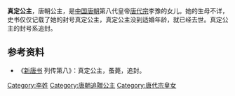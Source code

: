 {{東亞女性歷史人物
| 名稱=真定公主
| 身份=[[唐朝|唐朝]]公主
| 畫像=
| 說明=
| 姓=李
| 名=
| 封爵=[[公主|公主]]
| 位號=
| 封號=真定公主
| 出生年=
| 逝世年=
| 諡號=
| 墳墓=
| 父親=[[唐代宗|唐代宗]]
| 同胞兄弟=
| 母親=
|}}

'''真定公主'''，唐朝公主，是[[中国|中国]][[唐朝|唐朝]]第八代皇帝[[唐代宗|唐代宗]]李豫的女儿。她的生母不详，史书仅仅记载了她的封号真定公主，真定公主没到适婚年龄，就已经去世。真定公主的封号系追封。
== 参考资料 ==
*《[[新唐书|新唐书]] 列传第八》：真定公主，蚤薨，追封。

[[Category:李姓|Category:李姓]]
[[Category:唐朝追贈公主|Category:唐朝追贈公主]]
[[Category:唐代宗皇女|Category:唐代宗皇女]]